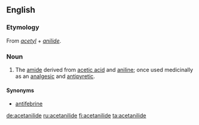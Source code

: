 ==English==
{{wikipedia}}

===Etymology===
From ''[[acetyl]]'' + ''[[anilide]]''.

===Noun===
{{en-noun|-}}

# {{context|organic chemistry|pharmaceutical drug}} The [[amide]] derived from [[acetic acid]] and [[aniline]]; once used medicinally as an [[analgesic]] and [[antipyretic]].

====Synonyms====
*[[antifebrine]]

[[de:acetanilide]]
[[ru:acetanilide]]
[[fi:acetanilide]]
[[ta:acetanilide]]